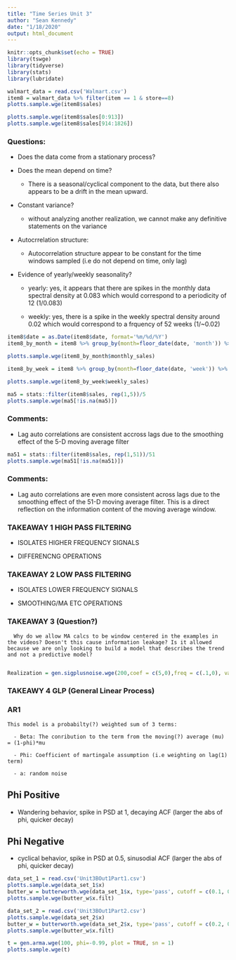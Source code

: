 ```yaml
---
title: "Time Series Unit 3"
author: "Sean Kennedy"
date: "1/18/2020"
output: html_document
---
```


```r
knitr::opts_chunk$set(echo = TRUE)
library(tswge)
library(tidyverse)
library(stats)
library(lubridate)
```

```r
walmart_data = read.csv('Walmart.csv')
item8 = walmart_data %>% filter(item == 1 & store==8)
plotts.sample.wge(item8$sales)
```

```r
plotts.sample.wge(item8$sales[0:913])
plotts.sample.wge(item8$sales[914:1826])

```

### Questions:

- Does the data come from a stationary process?

- Does the mean depend on time?
  
    - There is a seasonal/cyclical component to the data, but there also appears to be a drift in the mean upward. 
  
- Constant variance?
    
    - without analyzing another realization, we cannot make any definitive statements on the variance
  
- Autocrrelation structure:

  - Autocorrelation structure appear to be constant for the time windows sampled (i.e do not depend on time, only lag)

- Evidence of yearly/weekly seasonality?

  - yearly: yes, it appears that there are spikes in the monthly data spectral density at 0.083 which would correspond to a periodicity of 12 (1/0.083)
  
  - weekly: yes, there is a spike in the weekly spectral density around 0.02 which would correspond to a frquency of 52 weeks (1/~0.02)
  

```r
item8$date = as.Date(item8$date, format='%m/%d/%Y')
item8_by_month = item8 %>% group_by(month=floor_date(date, 'month')) %>% summarize(monthly_sales=sum(sales))

plotts.sample.wge(item8_by_month$monthly_sales)
```



```r
item8_by_week = item8 %>% group_by(month=floor_date(date, 'week')) %>% summarize(weekly_sales=sum(sales))

plotts.sample.wge(item8_by_week$weekly_sales)

```


```r
ma5 = stats::filter(item8$sales, rep(1,5))/5
plotts.sample.wge(ma5[!is.na(ma5)])

```
### Comments:

- Lag auto correlations are consistent accross lags due to the smoothing effect of the 5-D moving average filter

```r
ma51 = stats::filter(item8$sales, rep(1,51))/51
plotts.sample.wge(ma51[!is.na(ma51)])

```

### Comments:

- Lag auto correlations are even more consistent across lags due to the smoothing effect of the 51-D moving average filter. This is a direct reflection on the information content of the moving average window.



### TAKEAWAY 1 HIGH PASS FILTERING

- ISOLATES HIGHER FREQUENCY SIGNALS

- DIFFERENCNG OPERATIONS


### TAKEAWAY 2 LOW PASS FILTERING

- ISOLATES LOWER FREQUENCY SIGNALS

- SMOOTHING/MA ETC OPERATIONS

### TAKEAWAY 3 (Question?)

      Why do we allow MA calcs to be window centered in the examples in the videos? Doesn't this cause information leakage? Is it allowed because we are only looking to build a model that describes the trend and not a predictive model?
      

```r
Realization = gen.sigplusnoise.wge(200,coef = c(5,0),freq = c(.1,0), vara = 10, sn = 1)
```

### TAKEAWY 4 GLP (General Linear Process)

### AR1
    
    This model is a probabilty(?) weighted sum of 3 terms:
      
      - Beta: The conribution to the term from the moving(?) average (mu) = (1-phi)*mu
      
      - Phi: Coefficient of martingale assumption (i.e weighting on lag(1) term)
      
      - a: random noise
 
## Phi Positive

  - Wandering behavior, spike in PSD at 1, decaying ACF (larger the abs of phi, quicker decay)
  
## Phi Negative

  - cyclical behavior, spike in PSD at 0.5, sinusodial ACF (larger the abs of phi, quicker decay)
  
  
```r

data_set_1 = read.csv('Unit3BOut1Part1.csv')
plotts.sample.wge(data_set_1$x)
butter_w = butterworth.wge(data_set_1$x, type='pass', cutoff = c(0.1, 0.4))
plotts.sample.wge(butter_w$x.filt)


```

```r
data_set_2 = read.csv('Unit3BOut1Part2.csv')
plotts.sample.wge(data_set_2$x)
butter_w = butterworth.wge(data_set_2$x, type='pass', cutoff = c(0.2, 0.4))
plotts.sample.wge(butter_w$x.filt)
```

```r

t = gen.arma.wge(100, phi=-0.99, plot = TRUE, sn = 1)
plotts.sample.wge(t)
```
